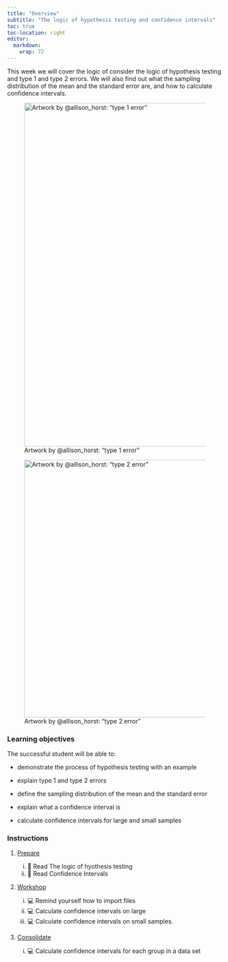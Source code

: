 ```yaml
---
title: "Overview"
subtitle: "The logic of hypothesis testing and confidence intervals"
toc: true
toc-location: right
editor: 
  markdown: 
    wrap: 72
---
```


This week we will cover the logic of consider the logic of hypothesis
testing and type 1 and type 2 errors. We will also find out what the
sampling distribution of the mean and the standard error are, and how to
calculate confidence intervals.

![Artwork by @allison_horst: "type 1
error"](images/type-1-error.png){fig-alt="A cute population with a normal distribution with two samples, one which happens to have at mean at the low end of the population and one at the high end. The population is saying 'yes, I'm still sure I birthed both you'. Because these samples are relatively rare - would happen less than 5% of the time - we would conclude they did not come from this population. That would be making a type 1 error."
width="800"}

![Artwork by @allison_horst: "type 2
error"](images/type-2-error.png){fig-alt="Two cute populations with a normal distribution with very little overlap. There are two samples, one which happens to have at mean at the low end of one population and and the other at the high end of the other population so that the two samples are close togther. Deciding these two samples were from the same population would be making a type 2 error."
width="600"}

### Learning objectives

The successful student will be able to:

-   demonstrate the process of hypothesis testing with an example

-   explain type 1 and type 2 errors

-   define the sampling distribution of the mean and the standard error

-   explain what a confidence interval is

-   calculate confidence intervals for large and small samples

### Instructions

1.  [Prepare](study_before_workshop.qmd)

    i.  📖 Read The logic of hyothesis testing
    ii. 📖 Read Confidence Intervals

2.  [Workshop](workshop.qmd)

    i.  💻 Remind yourself how to import files
    ii. 💻 Calculate confidence intervals on large
    iii. 💻 Calculate confidence intervals on small samples.

3.  [Consolidate](study_after_workshop.qmd)

    i.  💻 Calculate confidence intervals for each group in a data set
